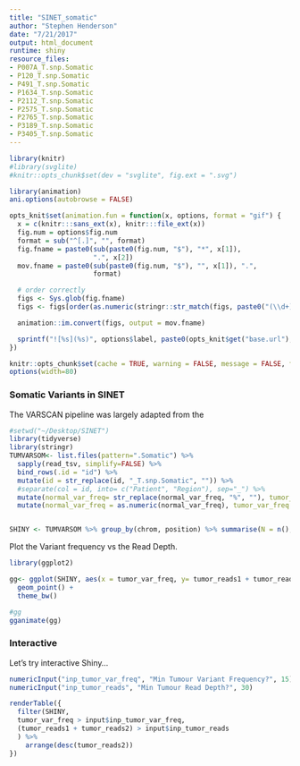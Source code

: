 ```yaml
---
title: "SINET_somatic"
author: "Stephen Henderson"
date: "7/21/2017"
output: html_document
runtime: shiny
resource_files:
- P007A_T.snp.Somatic
- P120_T.snp.Somatic
- P491_T.snp.Somatic
- P1634_T.snp.Somatic
- P2112_T.snp.Somatic
- P2575_T.snp.Somatic
- P2765_T.snp.Somatic
- P3189_T.snp.Somatic
- P3405_T.snp.Somatic
---
```


```r

library(knitr)
#library(svglite)
#knitr::opts_chunk$set(dev = "svglite", fig.ext = ".svg")

library(animation)
ani.options(autobrowse = FALSE)

opts_knit$set(animation.fun = function(x, options, format = "gif") {
  x = c(knitr:::sans_ext(x), knitr:::file_ext(x))
  fig.num = options$fig.num
  format = sub("^[.]", "", format)
  fig.fname = paste0(sub(paste0(fig.num, "$"), "*", x[1]), 
                     ".", x[2])
  mov.fname = paste0(sub(paste0(fig.num, "$"), "", x[1]), ".", 
                     format)

  # order correctly
  figs <- Sys.glob(fig.fname)
  figs <- figs[order(as.numeric(stringr::str_match(figs, paste0("(\\d+)\\.", x[2]))[, 2]))]

  animation::im.convert(figs, output = mov.fname)

  sprintf("![%s](%s)", options$label, paste0(opts_knit$get("base.url"), mov.fname))
})

knitr::opts_chunk$set(cache = TRUE, warning = FALSE, message = FALSE, fig.show = "animate")
options(width=80)

```

### Somatic Variants in SINET 

The VARSCAN pipeline was largely adapted from the  

```r
#setwd("~/Desktop/SINET")
library(tidyverse)
library(stringr)
TUMVARSOM<- list.files(pattern=".Somatic") %>% 
  sapply(read_tsv, simplify=FALSE) %>%
  bind_rows(.id = "id") %>%
  mutate(id = str_replace(id, "_T.snp.Somatic", "")) %>%
  #separate(col = id, into= c("Patient", "Region"), sep="_") %>%
  mutate(normal_var_freq= str_replace(normal_var_freq, "%", ""), tumor_var_freq= str_replace(tumor_var_freq, "%", "")) %>%
  mutate(normal_var_freq = as.numeric(normal_var_freq), tumor_var_freq = as.numeric(tumor_var_freq))


SHINY <- TUMVARSOM %>% group_by(chrom, position) %>% summarise(N = n(), normal_reads1 = mean(normal_reads1), normal_reads2 = mean(normal_reads2), normal_var_freq = mean(normal_var_freq), tumor_var_freq = mean(tumor_var_freq), tumor_reads1 = mean(tumor_reads1), tumor_reads2 =  mean(tumor_reads2))  %>% arrange(desc(N), desc(tumor_reads2-normal_reads2))

```


Plot the Variant frequency vs the Read Depth.

```r

library(ggplot2)

gg<- ggplot(SHINY, aes(x = tumor_var_freq, y= tumor_reads1 + tumor_reads2, frame= chrom)) +
  geom_point() +
  theme_bw()

#gg
gganimate(gg)
```


### Interactive

Let's try interactive Shiny...


```r

numericInput("inp_tumor_var_freq", "Min Tumour Variant Frequency?", 15)
numericInput("inp_tumor_reads", "Min Tumour Read Depth?", 30)

renderTable({
  filter(SHINY, 
  tumor_var_freq > input$inp_tumor_var_freq,
  (tumor_reads1 + tumor_reads2) > input$inp_tumor_reads
  ) %>%
    arrange(desc(tumor_reads2))
})
```
